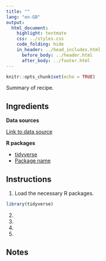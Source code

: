 ```yaml
---
title: ""
lang: "en-GB"
output:
  html_document:
    highlight: textmate
    css: ../styles.css
    code_folding: hide
    in_header: ../head_includes.html
      before_body: ../header.html
      after_body: ../footer.html
---
```


```r
knitr::opts_chunk$set(echo = TRUE)
```

<!-- Provide a short summary of your recipe -->
Summary of recipe.

## Ingredients
<div class = "row">

<!-- Provide a link to the data source -->
<div class = "col-md-4">
<strong>Data sources</strong>
<p><a href="#" target="_blank">Link to data source</a></p>
</div>

<!-- List the R packages used and their page on cran.r-project.org -->
<div class = "col-md-4">
<strong>R packages</strong>
<ul>
  <li><a href="https://cran.r-project.org/web/packages/tidyverse/index.html" target="_blank">tidyverse</a></li>
  <li><a href="#" target="_blank">Package name</a></li>
</ul>
</div>

<!-- Create an image of your output and store it in the img folder-->
<div class = "col-md-4">
<!-- <img src="img/" alt="Figure title"> -->
</div>
</div>

<!-- Add each step of the recipe -->
## Instructions

<!-- Load the R packages first -->
1. Load the necessary R packages.
```r
library(tidyverse)
```
2.
3.
4.
5.
<br />

## Notes

<br /><br />